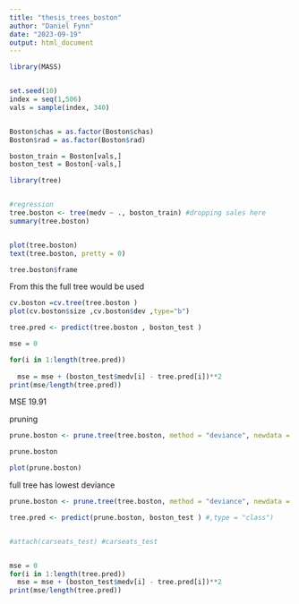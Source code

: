 ---
title: "thesis_trees_boston"
author: "Daniel Fynn"
date: "2023-09-19"
output: html_document
---




```{r}

library(MASS)


set.seed(10)
index = seq(1,506)
vals = sample(index, 340)


Boston$chas = as.factor(Boston$chas)
Boston$rad = as.factor(Boston$rad)

boston_train = Boston[vals,]
boston_test = Boston[-vals,]

```



```{r}
library(tree)


#regression
tree.boston <- tree(medv ~ ., boston_train) #dropping sales here 
summary(tree.boston)


plot(tree.boston)
text(tree.boston, pretty = 0)
```


```{r}

tree.boston$frame

```

From this the full tree would be used 

```{r}
cv.boston =cv.tree(tree.boston )
plot(cv.boston$size ,cv.boston$dev ,type="b")
```




```{r}

tree.pred <- predict(tree.boston , boston_test ) 

mse = 0 

for(i in 1:length(tree.pred))
  
  mse = mse + (boston_test$medv[i] - tree.pred[i])**2
print(mse/length(tree.pred))


```

MSE 19.91





pruning
```{r}

prune.boston <- prune.tree(tree.boston, method = "deviance", newdata = boston_test)#, best =6)  #in order to prune the tree (9 refers to the "size")

prune.boston

plot(prune.boston)
```

full tree has lowest deviance


```{r}
prune.boston <- prune.tree(tree.boston, method = "deviance", newdata = boston_test,best =10)  #in order to prune the tree (9 refers to the "size")

tree.pred <- predict(prune.boston, boston_test ) #,type = "class")


#attach(carseats_test) #carseats_test


mse = 0 
for(i in 1:length(tree.pred))
  mse = mse + (boston_test$medv[i] - tree.pred[i])**2
print(mse/length(tree.pred))


```

